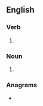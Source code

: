 ==English==

===Verb===
{{head|en|verb form}}

# {{en-third-person singular of|dispel}}

===Noun===
{{head|en|noun plural form}}

# {{plural of|dispel|lang=en}}

===Anagrams===
* {{anagrams|en|a=deilpss|Spidles|disples}}
